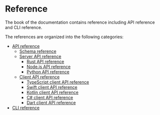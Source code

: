 # Reference

The book of the documentation contains reference including API reference and CLI reference.

The references are organized into the following categories:

- [API reference](/docs/reference/api-reference)
  - [Schema reference](/docs/reference/api-reference/schema-reference)
  - [Server API reference](/docs/reference/api-reference/server-api-reference)
    - [Rust API reference](/docs/reference/api-reference/server-api-reference/rust-api-reference)
    - [Node.js API reference](/docs/reference/api-reference/server-api-reference/nodejs-api-reference)
    - [Python API reference](/docs/reference/api-reference/server-api-reference/python-api-reference)
  - [Client API reference](/docs/reference/api-reference/client-api-reference)
    - [TypeScript client API reference](/docs/reference/api-reference/client-api-reference/typescript-api-reference)
    - [Swift client API reference](/docs/reference/api-reference/client-api-reference/swift-api-reference)
    - [Kotlin client API reference](/docs/reference/api-reference/client-api-reference/kotlin-api-reference)
    - [C# client API reference](/docs/reference/api-reference/client-api-reference/csharp-api-reference)
    - [Dart client API reference](/docs/reference/api-reference/client-api-reference/dart-api-reference)
- [CLI reference](/docs/reference/cli-reference)